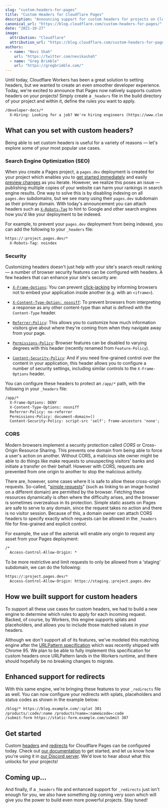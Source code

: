 ```yaml
---
slug: "custom-headers-for-pages"
title: "Custom Headers for Cloudflare Pages"
description: "Announcing support for custom headers for projects on Cloudflare Pages."
canonical_url: "https://blog.cloudflare.com/custom-headers-for-pages/"
date: "2021-10-27"
image:
  attribution: "Cloudflare"
  attribution_url: "https://blog.cloudflare.com/custom-headers-for-pages/"
authors:
  - name: "Nevi Shah"
    url: "https://twitter.com/nevikashah"
  - name: "Greg Brimble"
    url: "https://gregbrimble.com/"
---
```


Until today, Cloudflare Workers has been a great solution to setting headers, but we wanted to create an even smoother developer experience. Today, we're excited to announce that Pages now natively supports custom headers on your projects! Simply create a `_headers` file in the build directory of your project and within it, define the rules you want to apply.

```txt filename="_headers"
/developer-docs/*
  X-Hiring: Looking for a job? We're hiring engineers (https://www.cloudflare.com/careers/jobs)
```

## What can you set with custom headers?

Being able to set custom headers is useful for a variety of reasons — let's explore some of your most popular use cases.

### Search Engine Optimization (SEO)

When you create a Pages project, a `pages.dev` deployment is created for your project which enables you to [get started immediately](https://developers.cloudflare.com/pages/get-started) and easily [preview changes](https://developers.cloudflare.com/pages/platform/preview-deployments) as you iterate. However, we realize this poses an issue — publishing multiple copies of your website can harm your rankings in search engine results. One way to solve this is by disabling indexing on all `pages.dev` subdomains, but we see many using their `pages.dev` subdomain as their primary domain. With today's announcement you can attach headers such as [`X-Robots-Tag`](https://developers.google.com/search/docs/advanced/robots/robots_meta_tag#xrobotstag) to hint to Google and other search engines how you'd like your deployment to be indexed.

For example, to prevent your `pages.dev` deployment from being indexed, you can add the following to your `_headers` file:

```txt filename="_headers"
https://:project.pages.dev/*
  X-Robots-Tag: noindex
```

### Security

Customizing headers doesn't just help with your site's search result ranking — a number of browser security features can be configured with headers. A few headers that can enhance your site's security are:

- [`X-Frame-Options`](https://developer.mozilla.org/en-US/docs/Web/HTTP/Headers/X-Frame-Options): You can prevent [click-jacking](https://owasp.org/www-community/attacks/Clickjacking) by informing browsers not to embed your application inside another (e.g. with an `<iframe>`).

- [`X-Content-Type-Option: nosniff`](https://developer.mozilla.org/en-US/docs/Web/HTTP/Headers/X-Content-Type-Options): To prevent browsers from interpreting a response as any other content-type than what is defined with the `Content-Type` header.

- [`Referrer-Policy`](https://developer.mozilla.org/en-US/docs/Web/HTTP/Headers/Referrer-Policy): This allows you to customize how much information visitors give about where they're coming from when they navigate away from your page.

- [`Permissions-Policy`](https://developer.mozilla.org/en-US/docs/Web/HTTP/Headers/Feature-Policy): Browser features can be disabled to varying degrees with this header (recently renamed from `Feature-Policy`).

- [`Content-Security-Policy`](https://developer.mozilla.org/en-US/docs/Web/HTTP/Headers/Content-Security-Policy): And if you need fine-grained control over the content in your application, this header allows you to configure a number of security settings, including similar controls to the `X-Frame-Options` header.

You can configure these headers to protect an `/app/*` path, with the following in your `_headers` file:

```txt filename="_headers"
/app/*
  X-Frame-Options: DENY
  X-Content-Type-Options: nosniff
  Referrer-Policy: no-referrer
  Permissions-Policy: document-domain=()
  Content-Security-Policy: script-src 'self'; frame-ancestors 'none';
```

### CORS

Modern browsers implement a security protection called _CORS_ or Cross-Origin Resource Sharing. This prevents one domain from being able to force a user's action on another. Without CORS, a malicious site owner might be able to do things like make requests to unsuspecting visitors' banks and initiate a transfer on their behalf. However with CORS, requests are prevented from one origin to another to stop the malicious activity.

There are, however, some cases where it is safe to allow these cross-origin requests. So-called, "[simple requests](https://developer.mozilla.org/en-US/docs/Web/HTTP/CORS#simple_requests)" (such as linking to an image hosted on a different domain) are permitted by the browser. Fetching these resources dynamically is often where the difficulty arises, and the browser is sometimes overzealous in its protection. Simple static assets on Pages are safe to serve to any domain, since the request takes no action and there is no visitor session. Because of this, a domain owner can attach CORS headers to specify exactly which requests can be allowed in the `_headers` file for fine-grained and explicit control.

For example, the use of the asterisk will enable any origin to request any asset from your Pages deployment:

```txt filename="_headers"
/*
  Access-Control-Allow-Origin: *
```

To be more restrictive and limit requests to only be allowed from a 'staging' subdomain, we can do the following:

```txt filename="_headers"
https://:project.pages.dev/*
  Access-Control-Allow-Origin: https://staging.:project.pages.dev
```

## How we built support for custom headers

To support all these use cases for custom headers, we had to build a new engine to determine which rules to apply for each incoming request. Backed, of course, by Workers, this engine supports splats and placeholders, and allows you to include those matched values in your headers.

Although we don't support all of its features, we've modeled this matching engine after the [URLPattern specification](https://wicg.github.io/urlpattern/) which was recently shipped with Chrome 95. We plan to be able to fully implement this specification for custom headers once URLPattern lands in the Workers runtime, and there should hopefully be no breaking changes to migrate.

## Enhanced support for redirects

With this same engine, we're bringing these features to your `_redirects` file as well. You can now configure your redirects with splats, placeholders and status codes as shown in the example below:

```txt filename="_redirects"
/blog/* https://blog.example.com/:splat 301
/products/:code/:name /products?name=:name&code=:code
/submit-form https://static-form.example.com/submit 307
```

## Get started

Custom [headers](https://developers.cloudflare.com/pages/platform/headers) and [redirects](https://developers.cloudflare.com/pages/platform/redirects) for Cloudflare Pages can be configured today. Check out [our documentation](https://developers.cloudflare.com/pages/platform) to get started, and let us know how you're using it in [our Discord server](https://discord.gg/cloudflaredev). We'd love to hear about what this unlocks for your projects!

## Coming up…

And finally, if a `_headers` file and enhanced support for `_redirects` just isn't enough for you, we also have something _big_ coming very soon which will give you the power to build even more powerful projects. Stay tuned!
